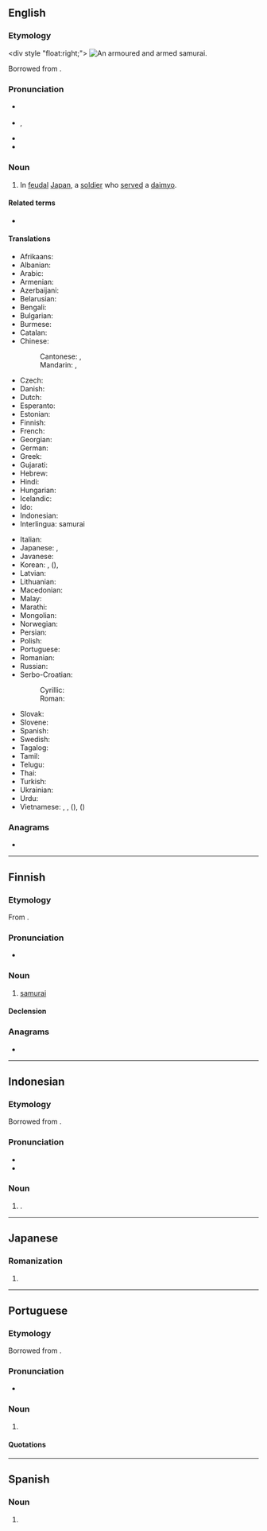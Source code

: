 {{also|Samurai|samurái}}
==English==

===Etymology===
<div style "float:right;">
{{wp}}
[[File:Samurai with sword.jpg|thumb|An armoured and armed '''samurai'''.]]
</div>
Borrowed from {{bor|en|ja|侍|tr=samurai}}.

===Pronunciation===
* {{a|RP}} {{IPA|en|/ˈsæm(j)ʊɹaɪ/}}
* {{a|GA}} {{enPR|sămʹə-rī'}}, {{IPA|en|/ˈsæməˌɹaɪ/}}
* {{audio|en|en-us-samurai.ogg|Audio (US)}}
* {{rhymes|en|æməɹaɪ|æmʊɹaɪ|æmjʊɹaɪ|æmjəɹaɪ}}

===Noun===
{{en-noun|samurai|s}}

# In [[feudal]] [[Japan]], a [[soldier]] who [[serve]]d a [[daimyo]].

====Related terms====
* {{l|en|ronin}}

====Translations====
{{trans-top|feudal Japanese warrior}}
* Afrikaans: {{t|af|samoerai}}
* Albanian: {{t+|sq|samuraj|m}}
* Arabic: {{t|ar|سَامُورَاي|m}}
* Armenian: {{t+|hy|սամուրայ|sc=Armn}}
* Azerbaijani: {{t|az|samuray}}
* Belarusian: {{t|be|самура́й|m|sc=Cyrl}}
* Bengali: {{t|bn|সামুরাই|sc=Beng}}
* Bulgarian: {{t|bg|самура́й|m|sc=Cyrl}}
* Burmese: {{t|my|ဆာမူရိုင်း|sc=Mymr}}
* Catalan: {{t|ca|samurai|m}}
* Chinese:
*: Cantonese: {{t|yue|武士|tr=mou5 si6|sc=Hani}}, {{t|yue|[[日本]][[武士]]|tr=jat6 bun2 mou5 si6|sc=Hani}}
*: Mandarin: {{t+|cmn|武士|tr=wǔshì|sc=Hani}}, {{t|cmn|[[日本]][[武士]]|tr=Rìběn wǔshì|sc=Hani}}
* Czech: {{t|cs|samuraj|m}}
* Danish: {{t|da|samurai}}
* Dutch: {{t+|nl|samoerai|m}}
* Esperanto: {{t|eo|samurajo}}
* Estonian: {{t+|et|samurai}}
* Finnish: {{t+|fi|samurai}}
* French: {{t+|fr|samouraï|m}}
* Georgian: {{t|ka|სამურაი|sc=Geor}}
* German: {{t+|de|Samurai|m}}
* Greek: {{t+|el|σαμουράι|m}}
* Gujarati: {{t-needed|gu}}
* Hebrew: {{t|he|סמוראי|m|tr=samurai}}
* Hindi: {{t|hi|समुराई|m|sc=Deva}}
* Hungarian: {{t+|hu|szamuráj}}
* Icelandic: {{t|is|samúræji|m}}
* Ido: {{t|io|samurai}}
* Indonesian: {{t+|id|samurai}}
* Interlingua: samurai
{{trans-mid}}
* Italian: {{t+|it|samurai|m}}
* Japanese: {{t+|ja|侍|tr=samurai}}, {{t+|ja|武士|tr=bushi, mononofu}}
* Javanese: {{t-needed|jv}}
* Korean: {{t+|ko|사무라이}}, {{t+|ko|무사}} ({{t+|ko|武士}}), {{qualifier|rare}} {{t+|ko|부시}}
* Latvian: {{t|lv|samurajs|m}}
* Lithuanian: {{t+|lt|samurajus|m}}
* Macedonian: {{t|mk|самура́ј|m}}
* Malay: {{t|ms|samurai}}
* Marathi: {{t|mr|सामुराइ|m|sc=Deva}}
* Mongolian: {{t+|mn|самуурай|sc=Cyrl}}
* Norwegian: {{t|no|samurai|m}}
* Persian: {{t+|fa|سامورایی|tr=sâmurâyi|sc=fa-Arab}}
* Polish: {{t+|pl|samuraj|m}}
* Portuguese: {{t+|pt|samurai|m}}
* Romanian: {{t+|ro|samurai|m}}
* Russian: {{t+|ru|самура́й|m}}
* Serbo-Croatian:
*: Cyrillic: {{t|sh|самурај|m}}
*: Roman: {{t+|sh|samuraj|m}}
* Slovak: {{t|sk|samuraj|m}}
* Slovene: {{t|sl|samuraj|m}}
* Spanish: {{t+|es|samurái|m}}
* Swedish: {{t+|sv|samuraj}}
* Tagalog: {{t|tl|samuray}}
* Tamil: {{t-needed|ta}}
* Telugu: {{t-needed|te}}
* Thai: {{t|th|ซามูไร}}
* Turkish: {{t+|tr|samuray}}
* Ukrainian: {{t+|uk|самура́й|m|sc=Cyrl}}
* Urdu: {{t|ur|سمرائی|m|tr=samurā'ī|sc=ur-Arab}}
* Vietnamese: {{t|vi|xamurai}}, {{t+|vi|samurai}}, {{t|vi|võ sĩ}} ({{t|vi|武士}}), {{qualifier|rare}} {{t+|vi|thị}} ({{t+|vi|侍}})
{{trans-bottom}}

===Anagrams===
* {{anagrams|en|a=aaimrsu|Masuria}}

----

==Finnish==

===Etymology===
From {{bor|fi|ja|侍|tr=samurai}}.

===Pronunciation===
* {{fi-IPA}}

===Noun===
{{head|fi|noun}}

# [[#English|samurai]]

====Declension====
{{fi-decl-maa|samurai|a}}

===Anagrams===
* {{anagrams|fi|a=aaimrsu|saumari}}

----

==Indonesian==
{{wikipedia|lang=id}}

===Etymology===
Borrowed from {{bor|id|ja|侍|tr=samurai}}.

===Pronunciation===
* {{IPA|id|/sa.mu.rai/}}
* {{hyphenation|id|sa|mu|rai}}

===Noun===
{{id-noun|-}}

# {{l|en|samurai}}.

----

==Japanese==

===Romanization===
{{ja-romaji}}

# {{ja-romanization of|さむらい}}

----

==Portuguese==

===Etymology===
Borrowed from {{bor|pt|ja|侍|tr=samurai}}.

===Pronunciation===
* {{a|Brazil}} {{IPA|pt|/ˌsɐ.mu.ˈɾaj/|/ˌsa.mu.ˈɾaj/}}

===Noun===
{{pt-noun|m}}

# {{lb|pt|military unit|historical}} {{l|en|samurai}} {{gl|[[feudal]] [[Japanese]] [[warrior]]}}

====Quotations====
{{seeCites|lang=pt}}

----

==Spanish==

===Noun===
{{head|es|misspelling}}

# {{misspelling of|es|samurái}}